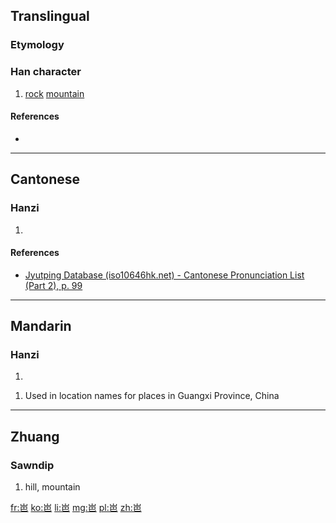 ==Translingual==

===Etymology===
{{Han compound|山|巴|c1=s|c2=p|ls=psc}}

===Han character===
{{Han char|rn=46|rad=山|as=04|sn=7|four=|canj=山日山 (UAU)|ids=⿱[[山]][[巴]]}}

# [[rock]] [[mountain]]

====References====
* {{Han ref|kx=0308.331|hdz=10765.120|uh=5C9C|ud=23708}}

----

==Cantonese==

===Hanzi===
{{yue-hanzi|jyut=[[baa1]]|y=ba1}}

# {{defn|lang=yue|sort=山04}}

====References====
* [http://www.iso10646hk.net/jp/document/download.jsp Jyutping Database (iso10646hk.net) - Cantonese Pronunciation List (Part 2), p. 99]

----

==Mandarin==

===Hanzi===
{{cmn-hanzi|pin=[[bā]] ([[ba1]])|wg=pa<sup>1</sup>}}

# {{defn|lang=cmn|sort=山04}}

# Used in location names for places in Guangxi Province, China

----

==Zhuang==

===Sawndip===
{{head|za|Han characters|tr=[[bya]]}}

# hill, mountain

[[fr:岜]]
[[ko:岜]]
[[li:岜]]
[[mg:岜]]
[[pl:岜]]
[[zh:岜]]